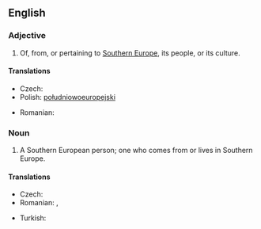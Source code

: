 ==English==

===Adjective===
{{en-adj|pos=[[southern|Southern]] [[European]]|-}}

# Of, from, or pertaining to [[Southern Europe]], its people, or its culture.

====Translations====
{{trans-top|Southern European}}
* Czech: {{t-|cs|jihoevropský}}
* Polish: [[południowoeuropejski]] {{m}}
{{trans-mid}}
* Romanian: {{t|ro|sud-european}}
{{trans-bottom}}

===Noun===
{{en-noun|sg=[[southern|Southern]] [[European]]}}

# A Southern European person; one who comes from or lives in Southern Europe.

====Translations====
{{trans-top|Southern European person}}
* Czech: {{t-|cs|Jihoevropan|m}}
* Romanian: {{t|ro|sud-european|m}}, {{t|ro|sud-europeană|f}}
{{trans-mid}}
* Turkish: {{t|tr|Güney Avrupalı}}
{{trans-bottom}}